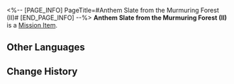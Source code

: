 <%-- [PAGE_INFO]
PageTitle=#Anthem Slate from the Murmuring Forest (II)#
[END_PAGE_INFO] --%>
{{Item Infobox
|id          = 150066
|image       = Item Anthem Slate from the Murmuring Forest (II).png{{subst:void|<!--$UPLOAD:<<SpriteOutput/ItemFigures/150066.png>-<Item Anthem Slate from the Murmuring Forest (II).png>-<Item Icons>>-->}}
|type        = Mission Item
|invCategory = Missions
|rarity      = 3
|effect      = 
|description = A tablet inscribed with hymns and other writings, prophesying towards the end. It is said that within these fragments lies a secret so profound that it longs to be uncovered.
}}
{{Description|''"Prophecies never carry their message in plain words." &mdash; Anonymous Priest''}}
'''Anthem Slate from the Murmuring Forest (II)''' is a [[Mission Item]].

==Other Languages==
{{Other Languages
|en   = Anthem Slate from the Murmuring Forest (II)
|zhs  = 「呓语密林」的颂言石板（其二）
|zht  = 「囈語密林」的頌言石板（其二）
|ja   = 「囁きの密林」の頌歌石板（その2）
|ko   = 「잠꼬대의 밀림」의 송가 석판 (2)
|es   = Losa con himno del Bosque Susurrante&nbsp;(II)
|fr   = Tablette prophétique du Bois des murmures (II)
|ru   = Скрижаль оды Бормочущих зарослей II
|th   = แผ่นหินสดุดีใน "ป่าแห่งวจนะ" (II)
|vi   = Phiến Đá Ca Tụng "Rừng Cây Thầm Thì" 2
|de   = Hymnentafel aus dem Murmelnden Wald (II)
|id   = Prasasti Ode "Hutan Bisikan" 2
|pt   = Tabuleta do Hino Profético da Floresta do Murmúrio (II)
}}

==Change History==
{{Change History|3.1}}